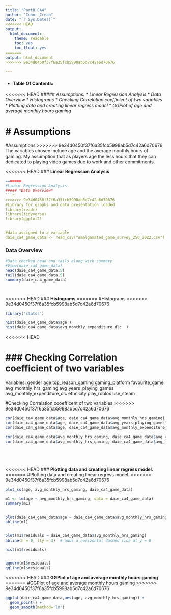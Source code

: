 ```yaml
---
title: "PartB CA4"
author: "Conor Crean"
date: "`r Sys.Date()`"
<<<<<<< HEAD
output:
  html_document:
    theme: readable
    toc: yes
    toc_float: yes
=======
output: html_document
>>>>>>> 9e34d0450f37f6a35fcb5998ab5d7c42a6d70676
 
---
```

* #### **Table Of Contents:**

<<<<<<< HEAD
##### *Assumptions:*
* *Linear Regression Analysis*
* *Data Overview*
* *Histograms*
* *Checking Correlation coefficient of two variables*
* *Plotting data and creating linear regress model*
* *GGPlot of age and average monthly hours gaming*


# **Assumptions**
=======


#Assumptions
>>>>>>> 9e34d0450f37f6a35fcb5998ab5d7c42a6d70676
The variables chosen include age and the average monthly hours of gaming.
My assumption that as players age the less hours that they can dedicated to playing video games due to work and other commitments.



<<<<<<< HEAD
### **Linear Regression Analysis**

```r
=======
#Linear Regression Analysis
##### *Data Overview*
```r
>>>>>>> 9e34d0450f37f6a35fcb5998ab5d7c42a6d70676
#Library for graphs and data presentation loaded
library(readr)
library(tidyverse)
library(ggplot2)


#data assigned to a variable
daie_ca4_game_data <- read_csv("amalgamated_game_survey_250_2022.csv")
```

### **Data Overview**
```r
#Data checked head and tails along with summary
#View(daie_ca4_game_data)
head(daie_ca4_game_data,5)
tail(daie_ca4_game_data,5)
summary(daie_ca4_game_data)




```

<<<<<<< HEAD
### **Histograms**
=======
#Histograms
>>>>>>> 9e34d0450f37f6a35fcb5998ab5d7c42a6d70676
```r
library('statsr')

hist(daie_ca4_game_data$age )
hist(daie_ca4_game_data$avg_monthly_expenditure_dlc  )
```


<<<<<<< HEAD

### **Checking Correlation coefficient of two variables**
=======
Variables:
gender
age
top_reason_gaming
gaming_platform
favourite_game
avg_monthly_hrs_gaming 
avg_years_playing_games
avg_monthly_expenditure_dlc
ethnicity
play_roblox
use_steam



#Checking Corralation cooefficent of two variables
>>>>>>> 9e34d0450f37f6a35fcb5998ab5d7c42a6d70676
```r
cor(daie_ca4_game_data$age, daie_ca4_game_data$avg_monthly_hrs_gaming)
cor(daie_ca4_game_data$age, daie_ca4_game_data$avg_years_playing_games)
cor(daie_ca4_game_data$age, daie_ca4_game_data$avg_monthly_expenditure_dlc)

cor(daie_ca4_game_data$avg_monthly_hrs_gaming, daie_ca4_game_data$avg_years_playing_games)
cor(daie_ca4_game_data$avg_monthly_hrs_gaming, daie_ca4_game_data$avg_monthly_expenditure_dlc)



    
```



<<<<<<< HEAD
### **Plotting data and creating linear regress model.**
=======
#Plotting data and creating linear regress model.
>>>>>>> 9e34d0450f37f6a35fcb5998ab5d7c42a6d70676
```r
plot_ss(age, avg_monthly_hrs_gaming, daie_ca4_game_data)

m1 <- lm(age ~ avg_monthly_hrs_gaming, data = daie_ca4_game_data)
summary(m1)


plot(daie_ca4_game_data$age ~ daie_ca4_game_data$avg_monthly_hrs_gaming)
abline(m1)


plot(m1$residuals ~ daie_ca4_game_data$avg_monthly_hrs_gaming)
abline(h = 0, lty = 3)  # adds a horizontal dashed line at y = 0

hist(m1$residuals)


qqnorm(m1$residuals)
qqline(m1$residuals)
```

<<<<<<< HEAD
### **GGPlot of age and average monthly hours gaming**
=======
#GGPlot of age and average monthly hours gaming
>>>>>>> 9e34d0450f37f6a35fcb5998ab5d7c42a6d70676
```r
ggplot(daie_ca4_game_data,aes(age, avg_monthly_hrs_gaming)) +
  geom_point() +
  geom_smooth(method='lm')


```
